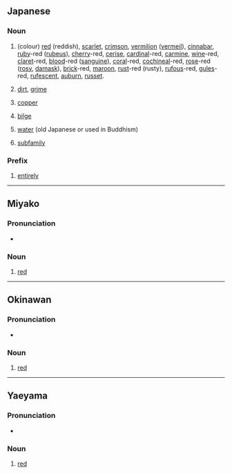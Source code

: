 ==Japanese==

===Noun===
{{ja-noun|アカ}}

# {{ja-def|赤|朱|紅|緋}} (colour) [[red]] (reddish), [[scarlet]], [[crimson]], [[vermilion]] ([[vermeil]]), [[cinnabar]], [[ruby]]-red ([[rubeus]]), [[cherry]]-red, [[cerise]], [[cardinal]]-red, [[carmine]], [[wine]]-red, [[claret]]-red, [[blood]]-red ([[sanguine]]), [[coral]]-red, [[cochineal]]-red, [[rose]]-red ([[rosy]], [[damask]]), [[brick]]-red, [[maroon]], [[rust]]-red (rusty), [[rufous]]-red, [[gules]]-red, [[rufescent]], [[auburn]], [[russet]].
# {{ja-def|垢}} [[dirt]], [[grime]]
# {{ja-def|銅}} [[copper]]
# {{ja-def|淦}} [[bilge]]
# {{ja-def|閼伽}} [[water]] (old Japanese or used in Buddhism)
# {{ja-def|亜科}} [[subfamily]]

===Prefix===
{{ja-pos|prefix}}

# {{ja-def|赤}} [[entirely]]

----

==Miyako==

===Pronunciation===
* {{IPA|/aka/|lang=mvi}}

===Noun===
{{head|mvi|noun|romaji|aka}}

# {{mvi-def|赤}} [[red]]

----

==Okinawan==

===Pronunciation===
* {{IPA|/aka/|lang=ryu}}

===Noun===
{{head|ryu|noun|romaji|aka}}

# {{ryu-def|赤}} [[red]]

----

==Yaeyama==

===Pronunciation===
* {{IPA|/aka/|lang=rys}}

===Noun===
{{head|rys|noun|romaji|aka}}

# {{rys-def|赤}} [[red]]